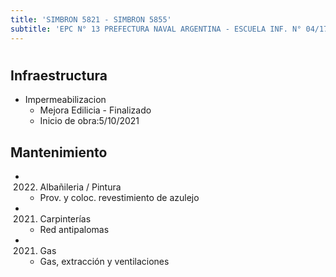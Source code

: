 ```yaml
---
title: 'SIMBRON 5821 - SIMBRON 5855'
subtitle: 'EPC N° 13 PREFECTURA NAVAL ARGENTINA - ESCUELA INF. N° 04/17°'
---
```


#
## Infraestructura

* Impermeabilizacion 
    + Mejora Edilicia - Finalizado 
    + Inicio de obra:5/10/2021 






## Mantenimiento

*  (2022) Albañileria / Pintura 
    + Prov. y coloc. revestimiento de azulejo

*  (2021) Carpinterías 
    + Red antipalomas

*  (2021) Gas 
    + Gas, extracción y ventilaciones



